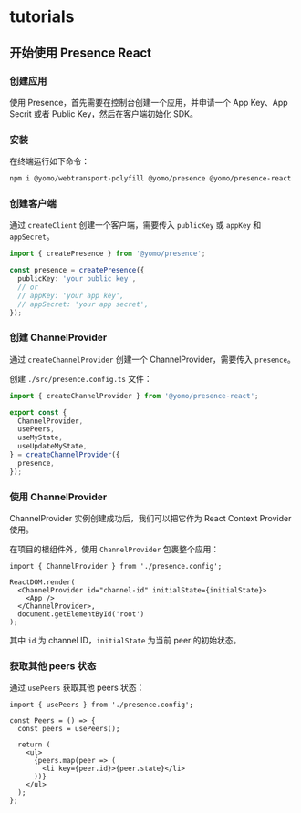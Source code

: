 # tutorials

## 开始使用 Presence React

### 创建应用

使用 Presence，首先需要在控制台创建一个应用，并申请一个 App Key、App Secrit 或者 Public Key，然后在客户端初始化 SDK。

### 安装

在终端运行如下命令：

```bash
npm i @yomo/webtransport-polyfill @yomo/presence @yomo/presence-react
```

### 创建客户端

通过 `createClient` 创建一个客户端，需要传入 `publicKey` 或 `appKey` 和 `appSecret`。

```ts
import { createPresence } from '@yomo/presence';

const presence = createPresence({
  publicKey: 'your public key',
  // or
  // appKey: 'your app key',
  // appSecret: 'your app secret',
});
```

### 创建 ChannelProvider

通过 `createChannelProvider` 创建一个 ChannelProvider，需要传入 `presence`。

创建 `./src/presence.config.ts` 文件：

```ts
import { createChannelProvider } from '@yomo/presence-react';

export const {
  ChannelProvider,
  usePeers,
  useMyState,
  useUpdateMyState,
} = createChannelProvider({
  presence,
});
```

### 使用 ChannelProvider

ChannelProvider 实例创建成功后，我们可以把它作为 React Context Provider 使用。

在项目的根组件外，使用 `ChannelProvider` 包裹整个应用：

```tsx
import { ChannelProvider } from './presence.config';

ReactDOM.render(
  <ChannelProvider id="channel-id" initialState={initialState}>
    <App />
  </ChannelProvider>,
  document.getElementById('root')
);
```

其中 `id` 为 channel ID，`initialState` 为当前 peer 的初始状态。

### 获取其他 peers 状态

通过 `usePeers` 获取其他 peers 状态：

```tsx
import { usePeers } from './presence.config';

const Peers = () => {
  const peers = usePeers();

  return (
    <ul>
      {peers.map(peer => (
        <li key={peer.id}>{peer.state}</li>
      ))}
    </ul>
  );
};
```
